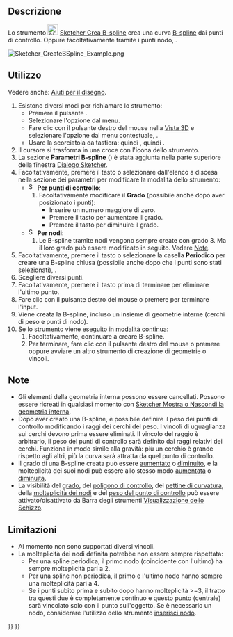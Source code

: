 <languages/>

{{Docnav/it
|[[Sketcher_CreateArcSlot/it|Asola ad arco]]
|[[Sketcher_CreatePeriodicBSpline/it|B-spline periodica dai punti di controllo]]
|[[Sketcher_Workbench/it|Sketcher]]
|IconL=Sketcher_CreateArcSlot.svg
|IconR=Sketcher_CreatePeriodicBSpline.svg
|IconC=Workbench_Sketcher.svg
}}

{{GuiCommand/it
|Name=Sketcher CreateBSpline
|Name/it=Sketcher Crea B-spline dai punti di controllo
|MenuLocation=Schizzo → Geometrie Sketcher → Crea B-spline
|Workbenches=[[Sketcher_Workbench/it|Sketcher]]
|Shortcut={{KEY|G}} {{KEY|B}} {{KEY|B}}
|Version=0.17
|SeeAlso=[[Sketcher_CreatePeriodicBSpline/it|Sketcher Crea B-spline periodica]]
}}

<span id="Description"></span>
==Descrizione==

Lo strumento [[Image:Sketcher_CreateBSpline.svg|24px]] [[Sketcher_CreateBSpline/it|Sketcher Crea B-spline]] crea una curva [[B-Splines/it|B-spline]] dai punti di controllo. Oppure facoltativamente tramite i punti nodo, {{Version/it|1.0}}.

[[Image:Sketcher_CreateBSpline_Example.png]]
{{Caption|Curva B-spline (bianca) definita da 5 punti di controllo.<br>
Il poligono di controllo (verde) collega i punti di controllo (contrassegnati con cerchi di peso giallo scuro).<br>
Il numero 3 (verde, senza parentesi) al centro si riferisce al [[Sketcher_BSplineIncreaseDegree/it#Description|grado]] della B-spline.<br>
I numeri (1) e (4) (verde, tra parentesi tonde) si riferiscono alla [[Sketcher_BSplineDecreaseKnotMultiplicity/it#Description|molteplicità]] dei punti nodo.<br>
I numeri [1.00] (verde, tra parentesi quadre) si riferiscono ai pesi dei punti di controllo.}}

<span id="Usage"></span>
==Utilizzo==

Vedere anche: [[Sketcher_Workbench/it#Drawing_aids|Aiuti per il disegno]].

# Esistono diversi modi per richiamare lo strumento:
#* Premere il pulsante {{Button|[[Image:Sketcher_CreateBSpline.svg|16px]] [[Sketcher_CreateBSpline/it|B-spline dai punti di controllo]]}}.
#* Selezionare l'opzione {{MenuCommand|Schizzo → Geometrie Sketcher → [[Image:Sketcher_CreateBSpline.svg|16px]] Crea una B-spline}} dal menu.
#* Fare clic con il pulsante destro del mouse nella [[3D_view/it|Vista 3D]] e selezionare l'opzione {{MenuCommand|[[Image:Sketcher_CreateBSpline.svg|16px]] Crea una B-spline}} dal menu contestuale, {{Version/it|1.0}}.
#* Usare la scorciatoia da tastiera: {{KEY|G}} quindi {{KEY|B}}, quindi {{KEY|B}}.
# Il cursore si trasforma in una croce con l'icona dello strumento.
# La sezione '''Parametri B-spline''' ({{Version/it|1.0}}) è stata aggiunta nella parte superiore della finestra [[Sketcher_Dialog/it|Dialogo Sketcher]].
# Facoltativamente, premere il tasto {{KEY|M}} o selezionare dall'elenco a discesa nella sezione dei parametri per modificare la modalità dello strumento:
#* [[Image:Sketcher_CreateBSpline.svg|16px]] '''Per punti di controllo''':
#*# Facoltativamente modificare il '''Grado''' (possibile anche dopo aver posizionato i punti):
#*#* Inserire un numero maggiore di zero.
#*#* Premere il tasto {{KEY|U}} per aumentare il grado.
#*#* Premere il tasto {{KEY|J}} per diminuire il grado.
#* [[Image:Sketcher_CreateBSplineByInterpolation.svg|16px]] '''Per nodi''': {{Version/it|1.0}}
#*# Le B-spline tramite nodi vengono sempre create con grado 3. Ma il loro grado può essere modificato in seguito. Vedere [[#Note|Note]].
# Facoltativamente, premere il tasto {{KEY|R}} o selezionare la casella '''Periodico''' per creare una B-spline chiusa (possibile anche dopo che i punti sono stati selezionati), {{Version/it|1.0}}.
# Scegliere diversi punti.
# Facoltativamente, premere il tasto {{KEY|F}} prima di terminare per eliminare l'ultimo punto. {{Version/it|1.0}}
# Fare clic con il pulsante destro del mouse o premere {{KEY|Esc}} per terminare l'input.
# Viene creata la B-spline, incluso un insieme di geometrie interne (cerchi di peso e punti di nodo).
# Se lo strumento viene eseguito in [[Sketcher_Workbench/it#Continue_modes|modalità continua]]:
## Facoltativamente, continuare a creare B-spline.
## Per terminare, fare clic con il pulsante destro del mouse o premere {{KEY|Esc}} oppure avviare un altro strumento di creazione di geometrie o vincoli.

<span id="Notes"></span>
==Note==

* Gli elementi della geometria interna possono essere cancellati. Possono essere ricreati in qualsiasi momento con [[Sketcher_RestoreInternalAlignmentGeometry/it|Sketcher Mostra o Nascondi la geometria interna]].
* Dopo aver creato una B-spline, è possibile definire il peso dei punti di controllo modificando i raggi dei cerchi del peso. I vincoli di uguaglianza sui cerchi devono prima essere eliminati. Il vincolo del raggio è arbitrario, il peso dei punti di controllo sarà definito dai raggi relativi dei cerchi. Funziona in modo simile alla gravità: più un cerchio è grande rispetto agli altri, più la curva sarà attratta da quel punto di controllo.
* Il grado di una B-spline creata può essere [[Sketcher_BSplineIncreaseDegree/it|aumentato]] o [[Sketcher_BSplineDecreaseDegree/it|diminuito]], e la molteplicità dei suoi nodi può essere allo stesso modo [[Sketcher_BSplineIncreaseKnotMultiplicity/it|aumentata]] o [[Sketcher_BSplineIncreaseKnotMultiplicity/it|diminuita]].
* La visibilità del [[Sketcher_BSplineDegree/it|grado]], del [[Sketcher_BSplinePolygon/it|poligono di controllo]], del [[Sketcher_BSplineComb/it|pettine di curvatura]], della [[Sketcher_BSplineKnotMultiplicity/it|molteplicità dei nodi]] e del [[Sketcher_BSplinePoleWeight/it|peso del punto di controllo]] può essere attivato/disattivato da Barra degli strumenti [[Sketcher_Workbench/it#Sketcher visivo|Visualizzazione dello Schizzo]].

<span id="Limitations"></span>
==Limitazioni==

*Al momento non sono supportati diversi vincoli.
* La molteplicità dei nodi definita potrebbe non essere sempre rispettata:
** Per una spline periodica, il primo nodo (coincidente con l'ultimo) ha sempre molteplicità pari a 2.
** Per una spline non periodica, il primo e l'ultimo nodo hanno sempre una molteplicità pari a 4.
** Se i punti subito prima e subito dopo hanno molteplicità >=3, il tratto tra questi due è completamente continuo e questo punto (centrale) sarà vincolato solo con il punto sull'oggetto. Se è necessario un nodo, considerare l'utilizzo dello strumento [[Sketcher_BSplineInsertKnot/it|inserisci nodo]].


{{Docnav/it
|[[Sketcher_CreateArcSlot/it|Asola ad arco]]
|[[Sketcher_CreatePeriodicBSpline/it|B-spline periodica dai punti di controllo]]
|[[Sketcher_Workbench/it|Sketcher]]
|IconL=Sketcher_CreateArcSlot.svg
|IconR=Sketcher_CreatePeriodicBSpline.svg
|IconC=Workbench_Sketcher.svg
}}

{{Sketcher_Tools_navi{{#translation:}}}}
{{Userdocnavi{{#translation:}}}}